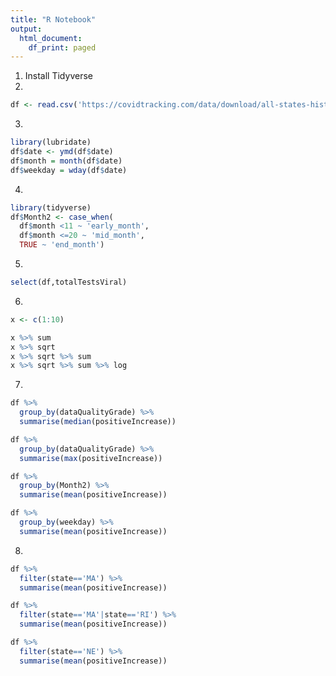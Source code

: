 ```yaml
---
title: "R Notebook"
output:
  html_document:
    df_print: paged
---
```


1. Install Tidyverse
2. 
```r
df <- read.csv('https://covidtracking.com/data/download/all-states-history.csv')
```
3. 
```r
library(lubridate)
df$date <- ymd(df$date)
df$month = month(df$date)
df$weekday = wday(df$date)
```

4.
```r
library(tidyverse)
df$Month2 <- case_when(
  df$month <11 ~ 'early_month',
  df$month <=20 ~ 'mid_month',
  TRUE ~ 'end_month')
```
5. 
```r
select(df,totalTestsViral)
```
6. 
```r
x <- c(1:10)

x %>% sum
x %>% sqrt
x %>% sqrt %>% sum
x %>% sqrt %>% sum %>% log
```
7.
```r
df %>% 
  group_by(dataQualityGrade) %>% 
  summarise(median(positiveIncrease))
```
```r
df %>% 
  group_by(dataQualityGrade) %>% 
  summarise(max(positiveIncrease))
```

```r
df %>% 
  group_by(Month2) %>% 
  summarise(mean(positiveIncrease))
```
```r
df %>% 
  group_by(weekday) %>% 
  summarise(mean(positiveIncrease))
```
8.
```r
df %>% 
  filter(state=='MA') %>% 
  summarise(mean(positiveIncrease))
```
```r
df %>% 
  filter(state=='MA'|state=='RI') %>% 
  summarise(mean(positiveIncrease))
```
```r
df %>% 
  filter(state=='NE') %>% 
  summarise(mean(positiveIncrease))
```

